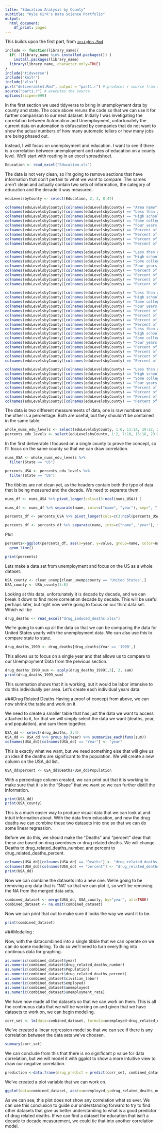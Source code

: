 ```yaml
---
title: "Education Analysis by County"
subtitle: "Kyle Kirk's Data Science Portfolio"
output:
  html_document:
    df_print: paged
---
```


This builds upon the first part, from [`insights.Rmd`](insights.html)
```r
include <- function(library_name){
  if( !(library_name %in% installed.packages()) )
    install.packages(library_name) 
  library(library_name, character.only=TRUE)
}
include("tidyverse")
include("knitr")
include("xlsx")
purl("deliverable1.Rmd", output = "part1.r") # produces r source from rmd
source("part1.r") # executes the source
options(scipen=999)
```

In the first section we used tidyverse to bring in unemployment data by county and state. The code above reruns the code so that we can use it for further comparison to our next dataset. Initially I was invetigating the correlation between Automation and Unemployment, unfortunately the current data on automation is obfuscated by companies that do not want to show the actual numbers of how many automatic tellers or how many jobs are being phased out.

Instead, I will focus on unemployment and education. I want to see if there is a correlation between unemployment and rates of education on a county level. We'll start with reading in an excel spreadsheet.

```r
Education <- read_excel("Education.xls")
```

The data is not very clean, so I'm going to remove sections that have information that don't pertain to what we want to compare. The names aren't clean and actually contain two sets of information, the category of education and the decade it was measured.

```r
eduLevelsbyCounty <- select(Education, 2, 3, 8:47)

colnames(eduLevelsbyCounty)[colnames(eduLevelsbyCounty) == "Area name"] <- "area_name"
colnames(eduLevelsbyCounty)[colnames(eduLevelsbyCounty) == "Less than a high school diploma, 1970"] <- "LessThan_Diploma, 1970"
colnames(eduLevelsbyCounty)[colnames(eduLevelsbyCounty) == "High school diploma only, 1970"] <- "HS_Diploma, 1970"
colnames(eduLevelsbyCounty)[colnames(eduLevelsbyCounty) == "Some college (1-3 years), 1970"] <- "Some_College, 1970"
colnames(eduLevelsbyCounty)[colnames(eduLevelsbyCounty) == "Four years of college or higher, 1970"] <- "BA_or_more, 1970"
colnames(eduLevelsbyCounty)[colnames(eduLevelsbyCounty) == "Percent of adults with less than a high school diploma, 1970"] <- "per_cent_LessThan_Diploma, 1970"
colnames(eduLevelsbyCounty)[colnames(eduLevelsbyCounty) == "Percent of adults with a high school diploma only, 1970"] <- "per_cent_HS_Diploma, 1970"
colnames(eduLevelsbyCounty)[colnames(eduLevelsbyCounty) == "Percent of adults completing some college (1-3 years), 1970"] <- "per_cent_Some_College, 1970"
colnames(eduLevelsbyCounty)[colnames(eduLevelsbyCounty) == "Percent of adults completing four years of college or higher, 1970"] <- "per_cent_BA_or_more, 1970"

colnames(eduLevelsbyCounty)[colnames(eduLevelsbyCounty) == "Less than a high school diploma, 1980"] <- "LessThan_Diploma, 1980"
colnames(eduLevelsbyCounty)[colnames(eduLevelsbyCounty) == "High school diploma only, 1980"] <- "HS_Diploma, 1980"
colnames(eduLevelsbyCounty)[colnames(eduLevelsbyCounty) == "Some college (1-3 years), 1980"] <- "Some_College, 1980"
colnames(eduLevelsbyCounty)[colnames(eduLevelsbyCounty) == "Four years of college or higher, 1980"] <- "BA_or_more, 1980"
colnames(eduLevelsbyCounty)[colnames(eduLevelsbyCounty) == "Percent of adults with less than a high school diploma, 1980"] <- "per_cent_LessThan_Diploma, 1980"
colnames(eduLevelsbyCounty)[colnames(eduLevelsbyCounty) == "Percent of adults with a high school diploma only, 1980"] <- "per_cent_HS_Diploma, 1980"
colnames(eduLevelsbyCounty)[colnames(eduLevelsbyCounty) == "Percent of adults completing some college (1-3 years), 1980"] <- "per_cent_Some_College, 1980"
colnames(eduLevelsbyCounty)[colnames(eduLevelsbyCounty) == "Percent of adults completing four years of college or higher, 1980"] <- "per_cent_BA_or_more, 1980"

colnames(eduLevelsbyCounty)[colnames(eduLevelsbyCounty) == "Less than a high school diploma, 1990"] <- "LessThan_Diploma, 1990"
colnames(eduLevelsbyCounty)[colnames(eduLevelsbyCounty) == "High school diploma only, 1990"] <- "HS_Diploma, 1990"
colnames(eduLevelsbyCounty)[colnames(eduLevelsbyCounty) == "Some college (1-3 years), 1990"] <- "Some_College, 1990"
colnames(eduLevelsbyCounty)[colnames(eduLevelsbyCounty) == "Four years of college or higher, 1990"] <- "BA_or_more, 1990"
colnames(eduLevelsbyCounty)[colnames(eduLevelsbyCounty) == "Percent of adults with less than a high school diploma, 1990"] <- "per_cent_LessThan_Diploma, 1990"
colnames(eduLevelsbyCounty)[colnames(eduLevelsbyCounty) == "Percent of adults with a high school diploma only, 1990"] <- "per_cent_HS_Diploma, 1990"
colnames(eduLevelsbyCounty)[colnames(eduLevelsbyCounty) == "Percent of adults completing some college (1-3 years), 1990"] <- "per_cent_Some_College, 1990"
colnames(eduLevelsbyCounty)[colnames(eduLevelsbyCounty) == "Percent of adults completing four years of college or higher, 1990"] <- "per_cent_BA_or_more, 1990"
colnames(eduLevelsbyCounty)[colnames(eduLevelsbyCounty) == "Less than a high school diploma, 2000"] <- "LessThan_Diploma, 2000"
colnames(eduLevelsbyCounty)[colnames(eduLevelsbyCounty) == "High school diploma only, 2000"] <- "HS_Diploma, 2000"
colnames(eduLevelsbyCounty)[colnames(eduLevelsbyCounty) == "Some college (1-3 years), 2000"] <- "Some_College, 2000"
colnames(eduLevelsbyCounty)[colnames(eduLevelsbyCounty) == "Four years of college or higher, 2000"] <- "BA_or_more, 2000"
colnames(eduLevelsbyCounty)[colnames(eduLevelsbyCounty) == "Percent of adults with less than a high school diploma, 2000"] <- "per_cent_LessThan_Diploma, 2000"
colnames(eduLevelsbyCounty)[colnames(eduLevelsbyCounty) == "Percent of adults with a high school diploma only, 2000"] <- "per_cent_HS_Diploma, 2000"
colnames(eduLevelsbyCounty)[colnames(eduLevelsbyCounty) == "Percent of adults completing some college (1-3 years), 2000"] <- "per_cent_Some_College, 2000"
colnames(eduLevelsbyCounty)[colnames(eduLevelsbyCounty) == "Percent of adults completing four years of college or higher, 2000"] <- "per_cent_BA_or_more, 2000"

colnames(eduLevelsbyCounty)[colnames(eduLevelsbyCounty) == "Less than a high school diploma, 2013-17"] <- "LessThan_Diploma, 2013-17"
colnames(eduLevelsbyCounty)[colnames(eduLevelsbyCounty) == "High school diploma only, 2013-17"] <- "HS_Diploma, 2013-17"
colnames(eduLevelsbyCounty)[colnames(eduLevelsbyCounty) == "Some college (1-3 years), 2013-17"] <- "Some_College, 2013-17"
colnames(eduLevelsbyCounty)[colnames(eduLevelsbyCounty) == "Four years of college or higher, 2013-17"] <- "BA_or_more, 2013-17"
colnames(eduLevelsbyCounty)[colnames(eduLevelsbyCounty) == "Percent of adults with less than a high school diploma, 2013-17"] <- "per_cent_LessThan_Diploma, 2013-17"
colnames(eduLevelsbyCounty)[colnames(eduLevelsbyCounty) == "Percent of adults with a high school diploma only, 2013-17"] <- "per_cent_HS_Diploma, 2013-17"
colnames(eduLevelsbyCounty)[colnames(eduLevelsbyCounty) == "Percent of adults completing some college (1-3 years), 2013-17"] <- "per_cent_Some_College, 2013-17"
colnames(eduLevelsbyCounty)[colnames(eduLevelsbyCounty) == "Percent of adults completing four years of college or higher, 2013-17"] <- "per_cent_BA_or_more, 2013-17"
```

The data is two different measurements of data, one is raw numbers and the other is a percentage. Both are useful, but they shouldn't be contained in the same table.

```r
whole_nums_edu_levels <- select(eduLevelsbyCounty, 1:6, 11:14, 19:22, 27:30, 35:38)
percents_edu_levels <- select(eduLevelsbyCounty, 1:2, 7:10, 15:18, 23:26, 31:34, 39:42)
```

In the first deliverable I focused on a single county to prove the concept, so I'll focus on the same county so that we can draw correlation.

```r
nums_USA <- whole_nums_edu_levels %>%
  filter(State == "US") 

percents_USA <- percents_edu_levels %>%
  filter(State == "US")
```

The tibbles are not clean yet, as the headers contain both the type of data that is being measured and the decade. We need to separate them.

```r
nums_df <- nums_USA %>% pivot_longer(cols=c(3:ncol(nums_USA)) )

nums_df <- nums_df %>% separate(name, into=c("name", "year"), sep=", ")

percents_df <- percents_USA %>% pivot_longer(cols=c(3:ncol(percents_USA)) )

percents_df <- percents_df %>% separate(name, into=c("name", "year"), sep=", ")
```


Plot

```r
percents<-ggplot(percents_df, aes(x=year, y=value, group=name, color=name)) + scale_y_continuous(labels = scales::number_format(accuracy = 1)) +
  geom_line()

print(percents)
```

Lets make a data set from unemployment and focus on the US as a whole dataset.

```r
USA_county <- clean_unemp[clean_unemp$county == 'United States',]
USA_county <- USA_county[3:8]
```

Looking at this data, unfortunately it is decade by decade, and we can break it down to find more correlation decade by decade. This will be useful perhaps later, but right now we're going to focus on our third data set. Which will be 


```r
drug_deaths <- read_excel("drug_induced_deaths.xlsx")
```

We're going to sum up all the data so that we can be comparing the data for United States yearly with the unemployment data. We can also use this to compare state to state.


```r
drug_deaths_1999 <- drug_deaths[drug_deaths$Year == '1999',]
```

This allows us to focus on a single year and that allows us to compare to our Unemployment Data from the previous section.

```r
drug_deaths_1999_sum <- apply(drug_deaths_1999[,3], 2, sum)
print(drug_deaths_1999_sum)
```
This summation shows that it is working, but it would be labor intensive to do this individually per area. Let's create each individual years data.

###Drug Related Deaths
Having a proof of concept from above, we can now shrink the table and work on it.

We need to create a smaller table that has just the data we want to access attached to it, for that we will simply select the data we want (deaths, year, and population), and sum them together.

```r
USA_dd <- select(drug_deaths, 2:4)
USA_dd <- USA_dd %>% group_by(Year) %>% summarise_each(funs(sum))
colnames(USA_dd)[colnames(USA_dd) == "Year"] <- "year"
```

This is exactly what we want, but we need something else that will give us an idea if the deaths are significant to the population. We will create a new column on the USA_dd list.

```r
USA_dd$percent <- USA_dd$Deaths/USA_dd$Population
```
With a percentage column created, we can print out that it is working to make sure that it is in the "Shape" that we want so we can further distill the information.


```r
print(USA_dd)
print(USA_county)
```

This is a much easier way to produce visual data that we can look at and intuit information about. With the data from education, and now the drug deaths we can combine these two datasets into one so that we can do some linear regression.

Before we do this, we should make the "Deaths" and "percent" clear that these are based on drug overdoses or drug related deaths.
We will change Deaths to drug_related_deaths_number, and percent to drug_related_deaths_percent.

```r
colnames(USA_dd)[colnames(USA_dd) == "Deaths"] <- "drug_related_deaths_number"
colnames(USA_dd)[colnames(USA_dd) == "percent"] <- "drug_related_deaths_percent"
print(USA_dd)
```


Now we can combine the datasets into a new one. We're going to be removing any data that is "NA" so that we can plot it, so we'll be removing the NA from the merged data sets.

```r
combined_dataset <- merge(USA_dd, USA_county, by="year", all=TRUE)
combined_dataset <- na.omit(combined_dataset)
```

Now we can print that out to make sure it looks the way we want it to be.

```r
print(combined_dataset)
```


###Modeling :

Now, with the datacombined into a single tibble that we can operate on we can do some modeling. To do so we'll need to turn everything into continous data for graphing.

```r
as.numeric(combined_dataset$year)
as.numeric(combined_dataset$drug_related_deaths_number)
as.numeric(combined_dataset$Population)
as.numeric(combined_dataset$drug_related_deaths_percent)
as.numeric(combined_dataset$civilian_labor)
as.numeric(combined_dataset$employed)
as.numeric(combined_dataset$unemployed)
as.numeric(combined_dataset$unemployment_rate)
```
We have now made all the datasets so that we can work on them. This is all the continuous data that we will be working on and given that we have datasets to work on, we can begin modeling.

```r
corr_set <- lm(data=combined_dataset, formula=unemployed~drug_related_deaths_number+drug_related_deaths_percent+civilian_labor)
```

We've created a linear regression model so that we can see if there is any correlation between the data sets we've choosen.

```r
summary(corr_set)
```

We can conclude from this that there is no significant p value for data correlation, but we will model it with ggplot to show a more intuitive view to draw our negative correlation.

```r
prediction <-data.frame(drug_predict = predict(corr_set, combined_dataset), deaths=combined_dataset$drug_related_deaths_number)
```

We've created a plot variable that we can work on.

```r
ggplot(data=combined_dataset, aes(x=unemployed,y=drug_related_deaths_number)) + geom_point(color='blue') + geom_line(color='red', data = prediction, aes(x=drug_predict, y=deaths))
```

As we can see, this plot does not show any correlation what so ever. We can use this conclusion to guide our understanding forward to try to find other datasets that give us better understanding to what is a good predictor of drug related deaths. If we can find a dataset for education that isn't a decade to decade measurement, we could tie that into another correlation model.